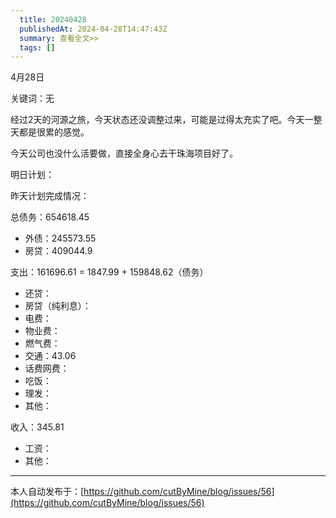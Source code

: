 ```yaml
---
  title: 20240428
  publishedAt: 2024-04-28T14:47:43Z
  summary: 查看全文>>
  tags: []
---
```


4月28日

关键词：无

经过2天的河源之旅，今天状态还没调整过来，可能是过得太充实了吧。今天一整天都是很累的感觉。

今天公司也没什么活要做，直接全身心去干珠海项目好了。

明日计划：

昨天计划完成情况：

总债务：654618.45
- 外债：245573.55
- 房贷：409044.9

支出：161696.61 = 1847.99 + 159848.62（债务）
- 还贷：
- 房贷（纯利息）：
- 电费：
- 物业费：
- 燃气费：
- 交通：43.06
- 话费网费：
- 吃饭：
- 理发：
- 其他：

收入：345.81
- 工资：
- 其他：


---
本人自动发布于：[https://github.com/cutByMine/blog/issues/56](https://github.com/cutByMine/blog/issues/56)
